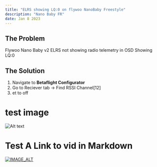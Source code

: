 ```yaml
---
title: "ELRS showing LQ:0 on flywoo NanoBaby Freestyle"
description: "Nano Baby FR"
date: Jan 8 2023
---
```

## The Problem
Flywoo Nano Baby v2 ELRS not showing radio telemetry in OSD
Showing LQ:0

## The Solution
1. Navigate to **Betaflight Configurator**
2. Go to Reciever tab -> Find RSSI Channel[12] 
3. et to off

# test image
![Alt text](https://isaiahbaker.xyz/images/12.jpg "a title")

# Test A Link to vid in Markdown

[![IMAGE_ALT](https://img.youtube.com/vi/dwegkN6N0Y0/0.jpg)](https://youtu.be/dwegkN6N0Y0)

